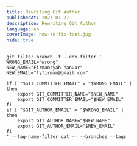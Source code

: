 ```yaml
---
title: Rewriting Git Author
publishedAt: 2023-01-27
description: Rewriting Git Author
language: en
coverImage: how-to-fix-fout.jpg
hide: true
---
```


```
git filter-branch -f --env-filter '
WRONG_EMAIL="wrong"
NEW_NAME="Firmansyah Yanuar"
NEW_EMAIL="fyfirman@gmail.com"

if [ "$GIT_COMMITTER_EMAIL" = "$WRONG_EMAIL" ]
then
    export GIT_COMMITTER_NAME="$NEW_NAME"
    export GIT_COMMITTER_EMAIL="$NEW_EMAIL"
fi
if [ "$GIT_AUTHOR_EMAIL" = "$WRONG_EMAIL" ]
then
    export GIT_AUTHOR_NAME="$NEW_NAME"
    export GIT_AUTHOR_EMAIL="$NEW_EMAIL"
fi
' --tag-name-filter cat -- --branches --tags
```
